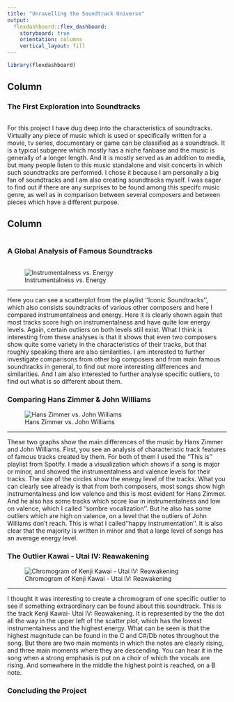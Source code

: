 ```yaml
---
title: "Unravelling the Soundtrack Universe"
output: 
  flexdashboard::flex_dashboard:
    storyboard: true
    orientation: columns
    vertical_layout: fill
---
```


```r
library(flexdashboard)
```

Column {data-width=150}
-----------------------------------------------------------------------

### The First Exploration into Soundtracks {data-commentary-width=400}

```r

```

For this project I have dug deep into the characteristics of soundtracks. Virtually any piece of music which is used or specifically written for a movie, tv series, documentary or game can be classified as a soundtrack. It is a typical subgenre which mostly has a niche fanbase and the music is generally of a longer length. And it is mostly served as an addition to media, but many people listen to this music standalone and visit concerts in which such soundtracks are performed. I chose it because I am personally a big fan of soundtracks and I am also creating soundtracks myself. I was eager to find out if there are any surprises to  be found among this specifc music genre, as well as in comparison between several composers and between pieces which have a different purpose.

Column {data-width=350}
-----------------------------------------------------------------------


```r

```



### A Global Analysis of Famous Soundtracks {data-commentary-width=400}

```r
```
![Instrumentalness vs. Energy](Instrumentalness-Energy.png)


***

Here you can see a scatterplot from the playlist ''Iconic Soundtracks'', which also consists soundtracks of various other composers and here I compared instrumentalness and energy. Here it is clearly shown again that most tracks score high on instrumentalness and have quite low energy levels. Again, certain outliers on both levels still exist. What I think is interesting from these analyses is that it shows that even two composers show quite some variety in the characteristics of their tracks, but that roughly speaking there are also similarities. I am interested to further investigate comparisons from other big composers and from main famous soundtracks in general, to find out more interesting differences and similarities. And I am also interested to further analyse specific outliers, to find out what is so different about them.





### Comparing Hans Zimmer & John Williams

![Hans Zimmer vs. John Williams](Zimmer-Williams.png)

***

These two graphs show the main differences of the music by Hans Zimmer and John Williams. First, you see an analysis of characteristic track features of famous tracks created by them. For both of them I used the ''This is'' playlist from Spotify. I made a visualization which shows if a song is major or minor, and showed the instrumentalness and valence levels for their tracks. The size of the circles show the energy level of the tracks. What you can clearly see already is that from both composers, most songs show high instrumentalness and low valence and this is most evident for Hans Zimmer. And he also has some tracks which score low in instrumentalness and low on valence, which I called ''sombre vocalization''. But he also has some outliers which are high on valence, on a level that the outliers of John Williams don't reach. This is what I called ''happy instrumentation''. It is also clear that the majority is written in minor and that a large level of songs has an average energy level.

### The Outlier Kawai - Utai IV: Reawakening

![Chromogram of Kenji Kawai - Utai IV: Reawakening](Kenji-Kawai.png)

*** 

I thought it was interesting to create a chromogram of one specific outlier to see if something extraordinary can be found about this soundtrack. This is the track Kenji Kawai- Utai IV: Reawakening. It is represented by the the dot all the way in the upper left of the scatter plot, which has the lowest instrumentalness and the highest energy. What can be seen is that the highest magnitude can be found in the C and C#/Db notes throughout the song. But there are two main moments in which the notes are clearly rising, and three main moments where they are descending. You can hear it in the song when a strong emphasis is put on a choir of which the vocals are rising. And somewhere in the middle the highest point is reached, on a B note. 

### Concluding the Project 

```r

```

